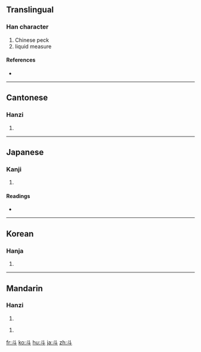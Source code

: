 {{see|鬥}}
==Translingual==
{{Han stroke|[[Image:斗-order.gif]]}}

===Han character===
{{Han char|rn=68|rad=斗|as=00|sn=4|four=3400<sub>0</sub>|canj=卜十 (YJ)}}

# Chinese peck
# liquid measure

====References====
* {{Han ref|kx=0477.240|dkj=13489|dj=0835.270|hdz=32252.010|uh=6597|ud=26007|bh=A4E6|bd=42214}}

----

==Cantonese==

===Hanzi===
{{yue-hanzi|jyut=|y=dau2}}

# {{defn|Cantonese}}

----

==Japanese==

===Kanji===
{{ja-kanji|grade=c|rs=斗00}}

# {{defn|Japanese}}

====Readings====
* {{ja-readings|on=[[と]] (to), [[とう]] (tō)|kun=[[とます]] (tomasu), [[ます]] (masu), [[ひしゃく]] (hishaku)}}

----

==Korean==

===Hanja===
{{ko-hanja|hangeul=두|eumhun=|rv=du|mr=tu|y=twu}}

# {{defn|Korean}}

----

==Mandarin==

===Hanzi===
{{cmn-hanzi|tra=斗|pin=[[dǒu]] ([[dou3]])|wg=tou<sup>3</sup>}}

# {{defn|Mandarin}}

{{cmn-hanzi|tra=鬥|pin=[[dǒu]] ([[dou3]])|wg=tou<sup>3</sup>}}
# {{defn|Mandarin}}

[[fr:斗]]
[[ko:斗]]
[[hu:斗]]
[[ja:斗]]
[[zh:斗]]